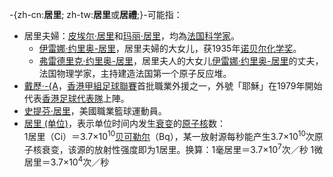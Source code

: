 {{NoteTA
|G1 = Physics
}}
-{zh-cn:'''居里'''; zh-tw:'''居里'''或'''居禮''';}-可能指：

* 居里夫婦：[[皮埃尔·居里|皮埃尔·居里]]和[[玛丽·居里|玛丽·居里]]，均為[[法国|法国]][[科学家|科学家]]。
** [[伊雷娜·约里奥-居里|伊雷娜·约里奥-居里]]，居里夫婦的大女儿，获1935年[[诺贝尔化学奖|诺贝尔化学奖]]。
** [[弗雷德里克·约里奥-居里|弗雷德里克·约里奥-居里]]，居里夫人的大女儿[[伊雷娜·约里奥-居里|伊雷娜·约里奥-居里]]的丈夫，法国物理学家，主持建造法国第一个原子反应堆。
* [[戴歷·居里|戴歷·-{A]]，[[香港甲組足球聯賽|香港甲組足球聯賽]]首批職業外援之一，外號「耶穌」在1979年開始代表[[香港足球代表隊|香港足球代表隊]]上陣。
* [[史提芬·居里|史提芬·居里]]，美國職業籃球運動員。
* [[居里_(单位)|居里 (单位)]]，表示单位时间内发生[[放射性衰變|衰变]]的[[原子核|原子核]]数：<br />1居里（Ci）＝3.7×10<sup>10</sup>[[贝可勒尔|贝可勒尔]]（Bq），某一放射源每秒能产生3.7×10<sup>10</sup>次原子核衰变，该源的放射性强度即为1居里。换算：1毫居里＝3.7×10<sup>7</sup>次／秒 1微居里＝3.7×10<sup>4</sup>次／秒

{{disambig|J|Cat=二字译名消歧义}}